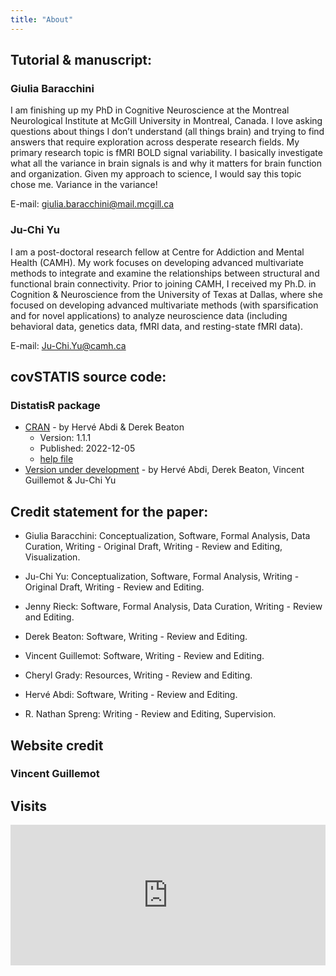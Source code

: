 ```yaml
---
title: "About"
---
```

\newcommand\latexcode[1]{#1}

## Tutorial & manuscript:

### Giulia Baracchini

I am finishing up my PhD in Cognitive Neuroscience at the Montreal Neurological Institute at McGill University in Montreal, Canada. I love asking questions about things I don't understand (all things brain) and trying to find answers that require exploration across desperate research fields. My primary research topic is fMRI BOLD signal variability. I basically investigate what all the variance in brain signals is and why it matters for brain function and organization. Given my approach to science, I would say this topic chose me. Variance in the variance! 

<i class='far fa-envelope-open'></i>E-mail: [giulia.baracchini@mail.mcgill.ca](mailto:giulia.baracchini@mail.mcgill.ca)

### Ju-Chi Yu

I am a post-doctoral research fellow at Centre for Addiction and Mental Health (CAMH). My work focuses on developing advanced multivariate methods to integrate and examine the relationships between structural and functional brain connectivity. Prior to joining CAMH, I received my Ph.D. in Cognition & Neuroscience from the University of Texas at Dallas, where she focused on developing advanced multivariate methods (with sparsification and for novel applications) to analyze neuroscience data (including behavioral data, genetics data, fMRI data, and resting-state fMRI data).

<i class='far fa-envelope-open'></i>E-mail: [Ju-Chi.Yu@camh.ca](mailto:Ju-Chi.Yu@camh.ca)

## covSTATIS source code:

### DistatisR package

+ [CRAN](https://cran.r-project.org/web/packages/DistatisR/index.html) - by Herv&eacute; Abdi & Derek Beaton
  + Version: 1.1.1
  + Published: 2022-12-05
  + [help file](https://cran.r-project.org/web/packages/DistatisR/DistatisR.pdf)

+ [Version under development](https://github.com/HerveAbdi/DistatisR) - by Herv&eacute; Abdi, Derek Beaton, Vincent Guillemot & Ju-Chi Yu

## Credit statement for the paper:
+ Giulia Baracchini: Conceptualization, Software, Formal Analysis, Data Curation, Writing - Original Draft, Writing - Review and Editing, Visualization. 

+ Ju-Chi Yu: Conceptualization, Software, Formal Analysis, Writing - Original Draft, Writing - Review and Editing. 

+ Jenny Rieck: Software, Formal Analysis, Data Curation, Writing - Review and Editing. 

+ Derek Beaton: Software, Writing - Review and Editing. 

+ Vincent Guillemot: Software, Writing - Review and Editing. 

+ Cheryl Grady: Resources, Writing - Review and Editing. 

+ Herv&eacute; Abdi: Software, Writing - Review and Editing. 

+ R. Nathan Spreng: Writing - Review and Editing, Supervision.

## Website credit

### Vincent Guillemot

## Visits

<iframe width="100%" height="225" src="https://lookerstudio.google.com/embed/reporting/1ec6b33e-a1bd-4f2c-896d-25f4cd05fbc4/page/dhjBE" frameborder="0" style="border:0" allowfullscreen sandbox="allow-storage-access-by-user-activation allow-scripts allow-same-origin allow-popups allow-popups-to-escape-sandbox" frameborder="0" style="border:0" allowfullscreen></iframe>